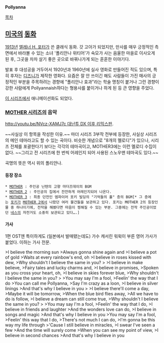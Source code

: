 '''Pollyanna'''

[[목차]]

== [[미국]]의 [[동화]] ==
[[1913년]] [[엘레너 H. 포터]]가 쓴 클래식 동화. 갓 고아가 되었지만, 만사를 매우 긍정적인 측면에서 바라볼 수 있는 소녀 '폴리안나 위티어'가 숙모가 사는 음울한 마을로 이사오게 된 후, 그곳을 차차 살기 좋은 곳으로 바꿔나가게 되는 훈훈한 이야기다.

발표 후 대성공을 거두어서 1920년과 1960년에 실사 영화로 만들어진 적도 있으며, 특히 후자는 [[디즈니]]가 제작한 영화다. 요즘은 잘 안 쓰이긴 해도 사람들이 가진 매사의 긍정적인 부분을 주목하려는 경향에 "폴리안나 효과"라는 학술 명칭이 붙거나 그런 경향이 강한 사람에게 Pollyannaish하다는 형용사를 붙이거나 하게 된 등 큰 영향을 주었다.

[[세계명작극장|이 시리즈]]에서 애니메이션화도 되었다.
=== [[MOTHER 시리즈]]의 음악 ===
[[http://youtu.be/NVcz-XAMJ7c 대난투 DX 이후 리믹스판]].

~~사실상 이 항목을 작성한 이유.~~
마더 시리즈 3부작 전부에 등장한, 사실상 시리즈의 메인 테마라고도 할 수 있는 곡이다. 비슷한 개념으로 "8개의 멜로디"가 있으나, 시리즈 전체를 포괄한다기 보다는 각각의 테마곡이고, MOTHER3에는 이런 멜로디 수집이 없다. ~~그리고 전 시리즈에 한 번씩 어레인지 되어 사용된 스노우맨 테마곡도 있다.~~

곡명의 뜻은 역시 위의 폴리안나.


==== 등장 장소 ====
 * [[MOTHER]] : 주인공 닌텐의 고향 마더즈데이의 BGM
 * [[MOTHER 2]] : 주인공의 집에서 잔잔하게 어레인지되어 나온다.
 * [[MOTHER 3]] : 최종 던전인 엠파이어 포키 빌딩의 "기억들의 홀" 층의 BGM[* 그 층에는 [[포키]]가 [[MOTHER 2]]에서 나왔던 여러 물건들을 보관하고 있다. 포키는 MOTHER 2의 등장인물 중 하나이기에, 전작을 해봤다면 마음이 찡해질 수 있는 부분. 그중에는 전작 주인공이었던 [[네스]]의 자전거도 소중히 보관되고 있다….]


==== 가사 ====
1편 OST엔 특이하게도 (일본에서 발매됐는데도) 가수 캐서린 워윅이 부른 영어 가사가 붙었다. 이하는 가사 전문.

>I believe the morning sun
>Always gonna shine again and
>I believe a pot of gold
>Waits at every rainbow's end, oh
>I believe in roses kissed with dew,
>Why shouldn't I believe the same in you?
>
>I believe in make believe,
>Fairy tales and lucky charms and,
>I believe in promises,
>Spoken as you cross your heart, oh,
>I believe in skies forever blue,
>Why shouldn't I believe the same in you?
>
>You may say I'm a fool,
>Feelin' the way that I do
>You can call me Pollyanna,
>Say I'm crazy as a loon,
>I believe in silver linings
>And that's why I believe in you
>
>I believe there'll come a day,
>Maybe it will be tomorrow,
>When the blue bird flies away,
>All we have to do is follow,
>I believe a dream can still come true,
>Why shouldn't I believe the same in you?
>
>You may say I'm a fool,
>Feelin' the way that I do,
>I believe in friends and laughter
>And the wonders love can do,
>I believe in songs and magic
>And that's why I believe in you
>You may say I'm a fool,
>Feelin' this way that I do,
>There's not much I can do,
>I'm gonna be this way my life through
>'Cause I still believe in miracles,
>I swear I've seen a few
>And the time will surely come
>When you can see my point of view,
>I believe in second chances
>And that's why I believe in you

